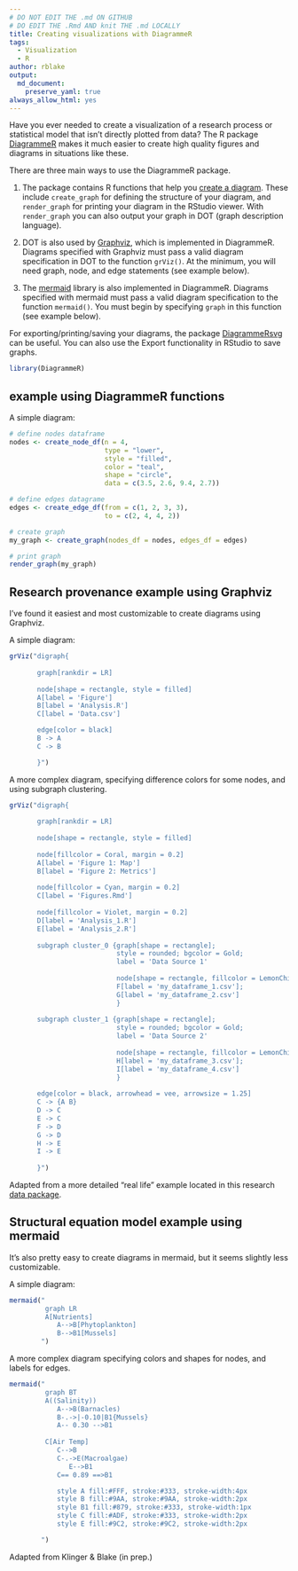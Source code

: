 ```yaml
---
# DO NOT EDIT THE .md ON GITHUB
# DO EDIT THE .Rmd AND knit THE .md LOCALLY
title: Creating visualizations with DiagrammeR
tags:
  - Visualization
  - R
author: rblake
output:   
  md_document:
    preserve_yaml: true
always_allow_html: yes
---
```


Have you ever needed to create a visualization of a research process or statistical model that isn't directly plotted from data?  The R package [DiagrammeR](http://rich-iannone.github.io/DiagrammeR/index.html) makes it much easier to create high quality figures and diagrams in situations like these.  

There are three main ways to use the DiagrammeR package.  

1) The package contains R functions that help you [create a diagram](http://rich-iannone.github.io/DiagrammeR/graph_creation.html).  These include `create_graph` for defining the structure of your diagram, and `render_graph` for printing your diagram in the RStudio viewer.  With `render_graph` you can also output your graph in DOT (graph description language).  

2) DOT is also used by [Graphviz](https://www.graphviz.org/), which is implemented in DiagrammeR.  Diagrams specified with Graphviz must pass a valid diagram specification in DOT to the function `grViz()`.  At the minimum, you will need graph, node, and edge statements (see example below).  

3) The [mermaid](https://mermaidjs.github.io/) library is also implemented in DiagrammeR.  Diagrams specified with mermaid must pass a valid diagram specification to the function `mermaid()`.  You must begin by specifying `graph` in this function (see example below).  

For exporting/printing/saving your diagrams, the package [DiagrammeRsvg](https://github.com/rich-iannone/DiagrammeRsvg) can be useful.  You can also use the Export functionality in RStudio to save graphs.  


```r
library(DiagrammeR)
```

## example using DiagrammeR functions

A simple diagram:
```r

# define nodes dataframe
nodes <- create_node_df(n = 4, 
                        type = "lower",
                        style = "filled",
                        color = "teal", 
                        shape = "circle", 
                        data = c(3.5, 2.6, 9.4, 2.7))

# define edges datagrame
edges <- create_edge_df(from = c(1, 2, 3, 3),
                        to = c(2, 4, 4, 2))

# create graph
my_graph <- create_graph(nodes_df = nodes, edges_df = edges)

# print graph
render_graph(my_graph)

```


## Research provenance example using Graphviz
I've found it easiest and most customizable to create diagrams using Graphviz. 

A simple diagram:
```r

grViz("digraph{
         
       graph[rankdir = LR]  
         
       node[shape = rectangle, style = filled]  
       A[label = 'Figure']
       B[label = 'Analysis.R']
       C[label = 'Data.csv']

       edge[color = black]
       B -> A
       C -> B

       }")

```

A more complex diagram, specifying difference colors for some nodes, and using subgraph clustering.  
```r

grViz("digraph{
         
       graph[rankdir = LR]  
         
       node[shape = rectangle, style = filled]  
       
       node[fillcolor = Coral, margin = 0.2]
       A[label = 'Figure 1: Map']
       B[label = 'Figure 2: Metrics']
       
       node[fillcolor = Cyan, margin = 0.2]
       C[label = 'Figures.Rmd']
       
       node[fillcolor = Violet, margin = 0.2]
       D[label = 'Analysis_1.R']
       E[label = 'Analysis_2.R']
                  
       subgraph cluster_0 {graph[shape = rectangle]; 
                           style = rounded; bgcolor = Gold; 
                           label = 'Data Source 1'
                                      
                           node[shape = rectangle, fillcolor = LemonChiffon, margin = 0.25];
                           F[label = 'my_dataframe_1.csv'];
                           G[label = 'my_dataframe_2.csv']
                           }    
                           
       subgraph cluster_1 {graph[shape = rectangle]; 
                           style = rounded; bgcolor = Gold; 
                           label = 'Data Source 2'
                                      
                           node[shape = rectangle, fillcolor = LemonChiffon, margin = 0.25];
                           H[label = 'my_dataframe_3.csv'];
                           I[label = 'my_dataframe_4.csv']
                           } 
                  
       edge[color = black, arrowhead = vee, arrowsize = 1.25]
       C -> {A B}
       D -> C
       E -> C
       F -> D
       G -> D
       H -> E
       I -> E
                  
       }")

```

Adapted from a more detailed "real life" example located in this research [data package](https://knb.ecoinformatics.org/view/urn:uuid:64e28478-7964-4fcb-b002-49a7915fbe4e).  


## Structural equation model example using mermaid
It's also pretty easy to create diagrams in mermaid, but it seems slightly less customizable.  

A simple diagram:
```r

mermaid("
         graph LR
         A[Nutrients]
            A-->B[Phytoplankton]
            B-->B1[Mussels]
        ")

```

A more complex diagram specifying colors and shapes for nodes, and labels for edges.
```r

mermaid("
         graph BT
         A((Salinity))
            A-->B(Barnacles)
            B-.->|-0.10|B1{Mussels}
            A-- 0.30 -->B1
            
         C[Air Temp]
            C-->B
            C-.->E(Macroalgae)
               E-->B1
            C== 0.89 ==>B1

            style A fill:#FFF, stroke:#333, stroke-width:4px
            style B fill:#9AA, stroke:#9AA, stroke-width:2px
            style B1 fill:#879, stroke:#333, stroke-width:1px
            style C fill:#ADF, stroke:#333, stroke-width:2px
            style E fill:#9C2, stroke:#9C2, stroke-width:2px

        ")

```
Adapted from Klinger & Blake (in prep.)

